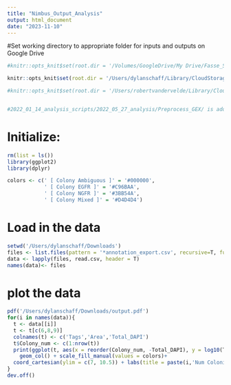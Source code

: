 ```yaml
---
title: "Nimbus_Output_Analysis"
output: html_document
date: "2023-11-10"
---
```


#Set working directory to appropriate folder for inputs and outputs on Google Drive
```r
#knitr::opts_knit$set(root.dir = '/Volumes/GoogleDrive/My Drive/Fasse_Shared/AJF_Drive_copy/Experiments/AJF009') # for aria's computer

knitr::opts_knit$set(root.dir = '/Users/dylanschaff/Library/CloudStorage/GoogleDrive-dyschaff@sydshafferlab.com/.shortcut-targets-by-id/1zSqx3IzXMwt6clUjwyqmlOf4G1K53lvy/Fasse_Shared/AJF_Drive_copy/Experiments/AJF009') # for dylan's computer

#knitr::opts_knit$set(root.dir = '/Users/robertvandervelde/Library/CloudStorage/GoogleDrive-robertvandervelde@sydshafferlab.com/.shortcut-targets-by-id/1oE5MtumTfVN3grZH0AkMj2NoxkqZO12W/AJF009') #for robert's computer


#2022_01_14_analysis_scripts/2022_05_27_analysis/Preprocess_GEX/ is additional path for outputs
```

# Initialize:
```r
rm(list = ls())
library(ggplot2)
library(dplyr)

colors <- c(' [ Colony Ambiguous ]' = '#000000',
            ' [ Colony EGFR ]' = '#C96BAA',
            ' [ Colony NGFR ]' = '#3BB54A',
            ' [ Colony Mixed ]' = '#D4D4D4')
```

# Load in the data
```r
setwd('/Users/dylanschaff/Downloads')
files <- list.files(pattern = '*annotation_export.csv', recursive=T, full.names = T)
data <- lapply(files, read.csv, header = T)
names(data)<- files
```

# plot the data
```r
pdf('/Users/dylanschaff/Downloads/output.pdf')
for(i in names(data)){
  t <- data[[i]]
  t <- t[c(6,8,9)]
  colnames(t) <- c('Tags','Area','Total_DAPI')
  t$Colony_num <- c(1:nrow(t))
  print(ggplot(t, aes(x = reorder(Colony_num, -Total_DAPI), y = log10(Total_DAPI), fill = Tags)) + 
    geom_col() + scale_fill_manual(values = colors)+
  coord_cartesian(ylim = c(7, 10.5)) + labs(title = paste(i,'Num Colonies:',nrow(t))))
}
dev.off()
```